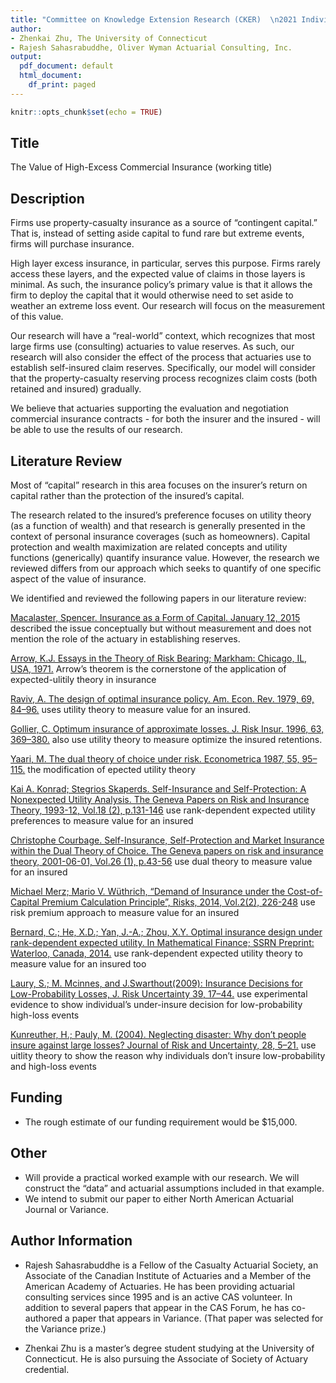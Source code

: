 ```yaml
---
title: "Committee on Knowledge Extension Research (CKER)  \n2021 Individual Grants Competition  \nLetter of Intent"
author:
- Zhenkai Zhu, The University of Connecticut
- Rajesh Sahasrabuddhe, Oliver Wyman Actuarial Consulting, Inc.
output:
  pdf_document: default
  html_document:
    df_print: paged
---
```


```r
knitr::opts_chunk$set(echo = TRUE)
```

<!-- Letters should be submitted to Erika Schulty at [eschulty\@soa.org](mailto:eschulty@soa.org){.email} by October 16, 2020 -->

## Title

The Value of High-Excess Commercial Insurance (working title)

## Description

Firms use property-casualty insurance as a source of "contingent capital." That is, instead of setting aside capital to fund rare but extreme events, firms will purchase insurance.

High layer excess insurance, in particular, serves this purpose. Firms rarely access these layers, and the expected value of claims in those layers is minimal. As such, the insurance policy's primary value is that it allows the firm to deploy the capital that it would otherwise need to set aside to weather an extreme loss event. Our research will focus on the measurement of this value.

Our research will have a "real-world" context, which recognizes that most large firms use (consulting) actuaries to value reserves. As such, our research will also consider the effect of the process that actuaries use to establish self-insured claim reserves. Specifically, our model will consider that the property-casualty reserving process recognizes claim costs (both retained and insured) gradually.

We believe that actuaries supporting the evaluation and negotiation commercial insurance contracts - for both the insurer and the insured - will be able to use the results of our research.

## Literature Review

Most of "capital" research in this area focuses on the insurer's return on capital rather than the protection of the insured's capital.

The research related to the insured's preference focuses on utility theory (as a function of wealth) and that research is generally presented in the context of personal insurance coverages (such as homeowners). Capital protection and wealth maximization are related concepts and utility functions (generically) quantify insurance value. However, the research we reviewed differs from our approach which seeks to quantify of one specific aspect of the value of insurance.

We identified and reviewed the following papers in our literature review:

[Macalaster, Spencer. Insurance as a Form of Capital. January 12, 2015](https://www.insurancejournal.com/magazines/mag-closingquote/2015/01/12/353262.htm) described the issue conceptually but without measurement and does not mention the role of the actuary in establishing reserves.

[Arrow, K.J. Essays in the Theory of Risk Bearing; Markham: Chicago, IL, USA, 1971.](https://content.ebscohost.com/ContentServer.asp?T=P&P=AN&K=5054063&S=R&D=bth&EbscoContent=dGJyMNXb4kSeqa440dvuOLCmsEieqK5Ss664TbOWxWXS&ContentCustomer=dGJyMPGut1C0rLNRuePfgeyx83vt5OyF39%2Fs) Arrow's theorem is the cornerstone of the application of expected-ulitily theory in insurance

[Raviv, A. The design of optimal insurance policy. Am. Econ. Rev. 1979, 69, 84--96.](https://www.jstor.org/stable/1802499) uses utility theory to measure value for an insured.

[Gollier, C. Optimum insurance of approximate losses. J. Risk Insur. 1996, 63, 369--380.](https://www.jstor.org/stable/253617) also use utility theory to measure optimize the insured retentions.

[Yaari, M. The dual theory of choice under risk. Econometrica 1987, 55, 95--115.](https://www.jstor.org/stable/1911158) the modification of epected utility theory

[Kai A. Konrad; Stegrios Skaperds. Self-Insurance and Self-Protection: A Nonexpected Utility Analysis. The Geneva Papers on Risk and Insurance Theory, 1993-12, Vol.18 (2), p.131-146](https://www.jstor.org/stable/41953283) use rank-dependent expected utility preferences to measure value for an insured

[Christophe Courbage. Self-Insurance, Self-Protection and Market Insurance within the Dual Theory of Choice. The Geneva papers on risk and insurance theory, 2001-06-01, Vol.26 (1), p.43-56](https://www.researchgate.net/publication/5221351_Self-Insurance_Self-Protection_and_Market_Insurance_within_the_Dual_Theory_of_Choice_In_The_Geneva_Papers_on_Risk_and_Insurance_Theory_26_1_43-56) use dual theory to measure value for an insured

[Michael Merz; Mario V. Wüthrich, "Demand of Insurance under the Cost-of-Capital Premium Calculation Principle", Risks, 2014, Vol.2(2), 226-248](https://www.mdpi.com/2227-9091/2/2/226/htm) use risk premium approach to measure value for an insured

[Bernard, C.; He, X.D.; Yan, J.-A.; Zhou, X.Y. Optimal insurance design under rank-dependent expected utility. In Mathematical Finance; SSRN Preprint: Waterloo, Canada, 2014.](https://www.researchgate.net/publication/228293026_Optimal_Insurance_Design_Under_Rank-Dependent_Expected_Utility) use rank-dependent expected utility theory to measure value for an insured too

[Laury, S.; M. Mcinnes, and J.Swarthout(2009): Insurance Decisions for Low-Probability Losses, J. Risk Uncertainty 39, 17--44.](https://www.researchgate.net/publication/225581818_Insurance_Decisions_for_Low_Probability_Losses) use experimental evidence to show individual's under-insure decision for low-probability high-loss events

[Kunreuther, H.; Pauly, M. (2004). Neglecting disaster: Why don't people insure against large losses? Journal of Risk and Uncertainty, 28, 5--21.](https://www.jstor.org/stable/41761127) use uitlity theory to show the reason why individuals don't insure low-probability and high-loss events

## Funding

-   The rough estimate of our funding requirement would be \$15,000.

## Other

-   Will provide a practical worked example with our research. We will construct the "data" and actuarial assumptions included in that example.\
-   We intend to submit our paper to either North American Actuarial Journal or Variance.

## Author Information

-   Rajesh Sahasrabuddhe is a Fellow of the Casualty Actuarial Society, an Associate of the Canadian Institute of Actuaries and a Member of the American Academy of Actuaries. He has been providing actuarial consulting services since 1995 and is an active CAS volunteer. In addition to several papers that appear in the CAS Forum, he has co-authored a paper that appears in Variance. (That paper was selected for the Variance prize.)

-   Zhenkai Zhu is a master's degree student studying at the University of Connecticut. He is also pursuing the Associate of Society of Actuary credential.

<!-- will The ability of the applicant(s) to access any data needed, where the applicant(s) intend to present and publish, and the qualifications (including any actuarial designations and any relevant experience in industry) of the applicant(s) -->

<!-- RS: contact ES -->

<!-- RS: Description -->

<!-- ZZ: literature review -->

<!-- ZZ: Uconn Funding -->
